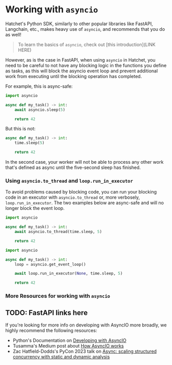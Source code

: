 # Working with `asyncio`

Hatchet's Python SDK, similarly to other popular libraries like FastAPI, Langchain, etc., makes heavy use of `asyncio`, and recommends that you do as well!

> To learn the basics of `asyncio`, check out [this introduction](LINK HERE)

However, as is the case in FastAPI, when using `asyncio` in Hatchet, you need to be careful to not have any blocking logic in the functions you define as tasks, as this will block the asyncio event loop and prevent additional work from executing until the blocking operation has completed.

For example, this is async-safe:

```python
import asyncio

async def my_task() -> int:
    await asyncio.sleep(5)

    return 42
```

But this is not:

```python
async def my_task() -> int:
    time.sleep(5)

    return 42
```

In the second case, your worker will not be able to process any other work that's defined as async until the five-second sleep has finished.

### Using `asyncio.to_thread` and `loop.run_in_executor`

To avoid problems caused by blocking code, you can run your blocking code in an executor with `asyncio.to_thread` or, more verbosely, `loop.run_in_executor`. The two examples below are async-safe and will no longer block the event loop.

```python
import asyncio

async def my_task() -> int:
    await asyncio.to_thread(time.sleep, 5)

    return 42
```

```python
import asyncio

async def my_task() -> int:
    loop = asyncio.get_event_loop()

    await loop.run_in_executor(None, time.sleep, 5)

    return 42
```

### More Resources for working with `asyncio`

## TODO: FastAPI links here

If you're looking for more info on developing with AsyncIO more broadly, we highly recommend the following
resources:

- Python's Documentation on [Developing with
  AsyncIO](https://docs.python.org/3/library/asyncio-dev.html)
- Tusamma's Medium post about [How AsyncIO
  works](https://medium.com/@tssovi/how-does-asyncio-works-f5386316b7fa)
- Zac Hatfield-Dodds's PyCon 2023 talk on [Async: scaling structured concurrency with static and dynamic analysis](https://www.youtube.com/watch?v=FrpUb6OEbcc)
